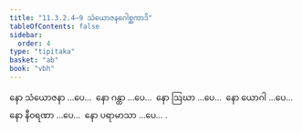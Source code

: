```yaml
---
title: "11.3.2.4–9 သံယောဇနဂေါစ္ဆကာဒိ"
tableOfContents: false
sidebar:
  order: 4
type: "tipitaka"
basket: "ab"
book: "vbh"
---
```



<DynamicBreadcrumb />

<Paragraph number="1694" book="vbh">
နော သံယောဇနာ …ပေ…  နော ဂန္ထာ …ပေ…  နော ဩဃာ …ပေ…  နော ယောဂါ …ပေ…  နော နီဝရဏာ …ပေ…  နော ပရာမာသာ …ပေ… .
</Paragraph>